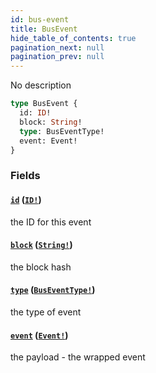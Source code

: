 ```yaml
---
id: bus-event
title: BusEvent
hide_table_of_contents: true
pagination_next: null
pagination_prev: null
---
```



No description

```graphql
type BusEvent {
  id: ID!
  block: String!
  type: BusEventType!
  event: Event!
}
```


### Fields

#### [`id`](#) ([`ID!`](/docs/testnet/graphql/scalars/id))

the ID for this event


#### [`block`](#) ([`String!`](/docs/testnet/graphql/scalars/string))

the block hash


#### [`type`](#) ([`BusEventType!`](/docs/testnet/graphql/enums/bus-event-type))

the type of event


#### [`event`](#) ([`Event!`](/docs/testnet/graphql/unions/event))

the payload - the wrapped event




